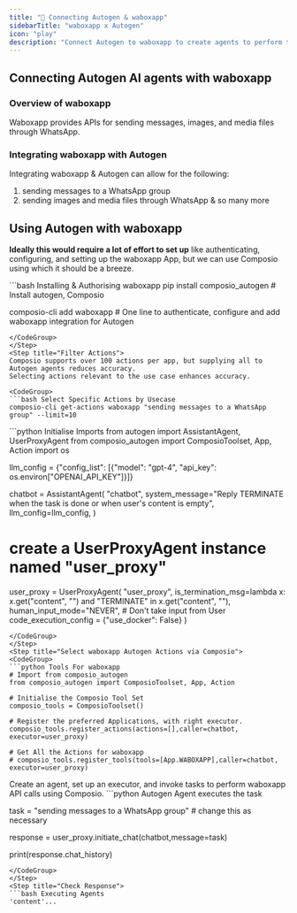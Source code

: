 ```yaml
---
title: "🚀 Connecting Autogen & waboxapp"
sidebarTitle: "waboxapp x Autogen"
icon: "play"
description: "Connect Autogen to waboxapp to create agents to perform tasks using natural language"
---
```


## Connecting Autogen AI agents with waboxapp

### Overview of waboxapp

Waboxapp provides APIs for sending messages, images, and media files through WhatsApp.

### Integrating waboxapp with Autogen

Integrating waboxapp & Autogen can allow for the following:

1. sending messages to a WhatsApp group
2. sending images and media files through WhatsApp
& so many more

## Using Autogen with waboxapp

<Steps>
<Step title="Setting Up the Environment">

**Ideally this would require a lot of effort to set up** like authenticating, configuring, and setting up the waboxapp App, but we can use Composio using which it should be a breeze.

<CodeGroup>
```bash Installing & Authorising waboxapp
pip install composio_autogen # Install autogen, Composio 

composio-cli add waboxapp # One line to authenticate, configure and add waboxapp integration for Autogen
```
</CodeGroup>
</Step>
<Step title="Filter Actions">
Composio supports over 100 actions per app, but supplying all to Autogen agents reduces accuracy.
Selecting actions relevant to the use case enhances accuracy.

<CodeGroup>
```bash Select Specific Actions by Usecase
composio-cli get-actions waboxapp "sending messages to a WhatsApp group" --limit=10
```
</CodeGroup>

</Step>
<Step title="Import Base Packages">

<CodeGroup>
```python Initialise Imports
from autogen import AssistantAgent, UserProxyAgent
from composio_autogen import ComposioToolset, App, Action
import os

llm_config = {"config_list": [{"model": "gpt-4", "api_key": os.environ["OPENAI_API_KEY"]}]}

chatbot = AssistantAgent(
    "chatbot",
    system_message="Reply TERMINATE when the task is done or when user's content is empty",
    llm_config=llm_config,
)

# create a UserProxyAgent instance named "user_proxy"
user_proxy = UserProxyAgent(
    "user_proxy",
    is_termination_msg=lambda x: x.get("content", "") and "TERMINATE" in x.get("content", ""),
    human_input_mode="NEVER", # Don't take input from User
    code_execution_config = {"use_docker": False}
)
```
</CodeGroup>
</Step>
<Step title="Select waboxapp Autogen Actions via Composio">
<CodeGroup>
```python Tools For waboxapp
# Import from composio_autogen
from composio_autogen import ComposioToolset, App, Action

# Initialise the Composio Tool Set
composio_tools = ComposioToolset()

# Register the preferred Applications, with right executor. 
composio_tools.register_actions(actions=[],caller=chatbot, executor=user_proxy)

# Get All the Actions for waboxapp
# composio_tools.register_tools(tools=[App.WABOXAPP],caller=chatbot, executor=user_proxy) 
```
</CodeGroup>
</Step>
<Step title="Execute the Agent">
Create an agent, set up an executor, and invoke tasks to perform waboxapp API calls using Composio. 
<CodeGroup>
```python Autogen Agent executes the task

task = "sending messages to a WhatsApp group" # change this as necessary

response = user_proxy.initiate_chat(chatbot,message=task)

print(response.chat_history)
```
</CodeGroup>
</Step>
<Step title="Check Response">
```bash Executing Agents
'content'...
```
</Step>
</Steps>
